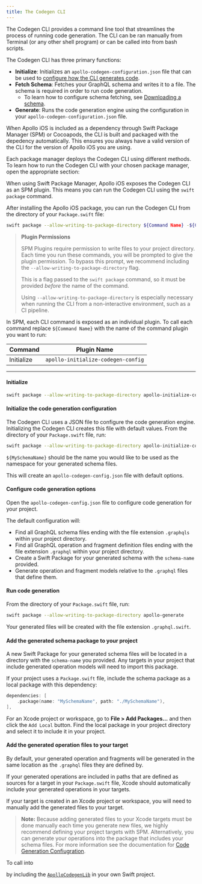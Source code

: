 ```yaml
---
title: The Codegen CLI
---
```


The Codegen CLI provides a command line tool that streamlines the process of running code generation. The CLI can be ran manually from Terminal (or any other shell program) or can be called into from bash scripts.

The Codegen CLI has three primary functions:
- **Initialize**: Initializes an `apollo-codegen-configuration.json` file that can be used to [configure how the CLI generates code](./codegen-configuration).
- **Fetch Schema**: Fetches your GraphQL schema and writes it to a file. The schema is required in order to run code generation.
  - To learn how to configure schema fetching, see [Downloading a schema](./../downloading-schema).
- **Generate**: Runs the code generation engine using the configuration in your `apollo-codegen-configuration.json` file.

When Apollo iOS is included as a dependency through Swift Package Manager (SPM) or Cocoapods, the CLI is built and packaged with the depedency automatically. This ensures you always have a valid version of the CLI for the version of Apollo iOS you are using.

Each package manager deploys the Codegen CLI using different methods. To learn how to run the Codegen CLI with your chosen package manager, open the appropriate section:

<ExpansionPanel title="Swift Package Manager">

When using Swift Package Manager, Apollo iOS exposes the Codegen CLI as an SPM plugin. This means you can run the Codegen CLI using the `swift package` command.

After installing the Apollo iOS package, you can run the Codegen CLI from the directory of your `Package.swift` file:

```bash
swift package --allow-writing-to-package-directory ${Command Name} -${Command Arguments}
```

> **Plugin Permissions**
>
> SPM Plugins require permission to write files to your project directory. Each time you run these commands, you will be prompted to give the plugin permission. To bypass this prompt, we recommend including the `--allow-writing-to-package-directory` flag.
>
> This is a flag passed to the `swift package` command, so it must be provided *before* the name of the command.
>
> Using `--allow-writing-to-package-directory` is especially necessary when running the CLI from a non-interactive environment, such as a CI pipeline.

In SPM, each CLI command is exposed as an individual plugin. To call each command replace `${Command Name}` with the name of the command plugin you want to run:

| Command | Plugin Name |
| ------- | ----------- |
| Initialize | `apollo-initialize-codegen-config` |

---

#### Initialize

```bash
swift package --allow-writing-to-package-directory apollo-initialize-codegen-config --schema-name ${SchemaName}
```


<ExpansionPanelList>

<ExpansionPanelListItem>

#### Initialize the code generation configuration

The Codegen CLI uses a JSON file to configure the code generation engine. Initializing the Codegen CLI creates this file with default values. From the directory of your `Package.swift` file, run:

```bash
swift package --allow-writing-to-package-directory apollo-initialize-codegen-config --schema-name ${MySchemaName}
```

`${MySchemaName}` should be the name you would like to be used as the namespace for your generated schema files.

This will create an `apollo-codegen-config.json` file with default options.

</ExpansionPanelListItem>

<ExpansionPanelListItem>

#### Configure code generation options

Open the `apollo-codegen-config.json` file to configure code generation for your project.

The default configuration will:
- Find all GraphQL schema files ending with the file extension `.graphqls` within your project directory.
- Find all GraphQL operation and fragment definition files ending with the file extension `.graphql` within your project directory.
- Create a Swift Package for your generated schema with the `schema-name` provided.
- Generate operation and fragment models relative to the `.graphql` files that define them.

</ExpansionPanelListItem>

<ExpansionPanelListItem>

#### Run code generation

From the directory of your `Package.swift` file, run:

```bash
swift package --allow-writing-to-package-directory apollo-generate
```

Your generated files will be created with the file extension `.graphql.swift`.

</ExpansionPanelListItem>

<ExpansionPanelListItem>

#### Add the generated schema package to your project

A new Swift Package for your generated schema files will be located in a directory with the `schema-name` you provided. Any targets in your project that include generated operation models will need to import this package.

If your project uses a `Package.swift` file, include the schema package as a local package with this dependency:

```swift title="Package.swift"
dependencies: [
    .package(name: "MySchemaName", path: "./MySchemaName"),
],
```

For an Xcode project or workspace, go to **File > Add Packages...** and then click the `Add Local` button. Find the local package in your project directory and select it to include it in your project.

</ExpansionPanelListItem>

<ExpansionPanelListItem>

#### Add the generated operation files to your target

By default, your generated operation and fragments will be generated in the same location as the `.graphql` files they are defined by.

If your generated operations are included in paths that are defined as sources for a target in your `Package.swift` file, Xcode should automatically include your generated operations in your targets.

If your target is created in an Xcode project or workspace, you will need to manually add the generated files to your target.

> **Note:** Because adding generated files to your Xcode targets must be done manually each time you generate new files, we highly recommend defining your project targets with SPM. Alternatively, you can generate your operations into the package that includes your schema files. For more information see the documentation for [Code Generation Confiugration](./codegen-configuration).

</ExpansionPanelListItem>

</ExpansionPanelList>

</ExpansionPanel>

To call into

by including the [`ApolloCodegenLib`](https://www.apollographql.com/docs/ios/docc/documentation/apollocodegenlib) in your own Swift project.